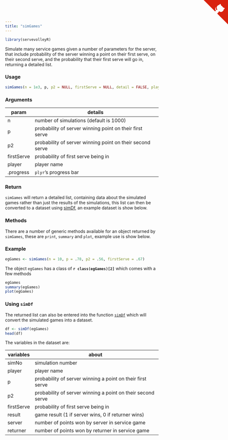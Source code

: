 ```yaml
---
title: "simGames"
---
```

```r
library(servevolleyR)
```

Simulate many service games given a number of parameters for the server, that include probability of the server winning a point on their first serve, on their second serve, and the probability that their first serve will go in, returning a detailed list.

### Usage

```r
simGames(n = 1e3, p, p2 = NULL, firstServe = NULL, detail = FALSE, player = "A")
```

### Arguments

param | details
------|--------
n | number of simulations (default is 1000)
p | probability of server winning point on their first serve
p2 | probability of server winning point on their second serve
firstServe | probability of first serve being in
player | player name
.progress | `plyr`'s  progress bar

### Return

`simGames` will return a detailed list, containing data about the simulated games rather than just the results of the simulations, this list can then be converted to a dataset using [simDf](simDf.html), an example dataset is show below.

### Methods

There are a number of generic methods available for an object returned by `simGames`, these are `print`, `summary` and `plot`, example use is show below.

### Example

```r
egGames <- simGames(n = 10, p = .78, p2 = .56, firstServe = .67)
```
The object `egGames` has a class of **`r class(egGames)[2]`** which comes with a few methods

```r
egGames
summary(egGames)
plot(egGames)
```

### Using `simDf`

The returned list can also be entered into the function [`simDf`](simDf.html) which will convert the simulated games into a dataset.

```r
df <- simDf(egGames)
head(df)
```

The variables in the dataset are:

variables | about
----------|------
simNo | simulation number
player | player name
p | probability of server winning a point on their first serve
p2 | probability of server winning a point on their second serve
firstServe | probability of first serve being in
result | game result (1 if server wins, 0 if returner wins)
server | number of points won by server in service game
returner | number of points won by returner in service game


<a href="https://github.com/durtal/servevolleyR" class="github-corner"><svg width="80" height="80" viewBox="0 0 250 250" style="fill:#d9230f; color:#fcfcfc; position: absolute; top: 0; border: 0; right: 0;"><path d="M0,0 L115,115 L130,115 L142,142 L250,250 L250,0 Z"></path><path d="M128.3,109.0 C113.8,99.7 119.0,89.6 119.0,89.6 C122.0,82.7 120.5,78.6 120.5,78.6 C119.2,72.0 123.4,76.3 123.4,76.3 C127.3,80.9 125.5,87.3 125.5,87.3 C122.9,97.6 130.6,101.9 134.4,103.2" fill="currentColor" style="transform-origin: 130px 106px;" class="octo-arm"></path><path d="M115.0,115.0 C114.9,115.1 118.7,116.5 119.8,115.4 L133.7,101.6 C136.9,99.2 139.9,98.4 142.2,98.6 C133.8,88.0 127.5,74.4 143.8,58.0 C148.5,53.4 154.0,51.2 159.7,51.0 C160.3,49.4 163.2,43.6 171.4,40.1 C171.4,40.1 176.1,42.5 178.8,56.2 C183.1,58.6 187.2,61.8 190.9,65.4 C194.5,69.0 197.7,73.2 200.1,77.6 C213.8,80.2 216.3,84.9 216.3,84.9 C212.7,93.1 206.9,96.0 205.4,96.6 C205.1,102.4 203.0,107.8 198.3,112.5 C181.9,128.9 168.3,122.5 157.7,114.1 C157.9,116.9 156.7,120.9 152.7,124.9 L141.0,136.5 C139.8,137.7 141.6,141.9 141.8,141.8 Z" fill="currentColor" class="octo-body"></path></svg></a><style>.github-corner:hover .octo-arm{animation:octocat-wave 560ms ease-in-out}@keyframes octocat-wave{0%,100%{transform:rotate(0)}20%,60%{transform:rotate(-25deg)}40%,80%{transform:rotate(10deg)}}@media (max-width:500px){.github-corner:hover .octo-arm{animation:none}.github-corner .octo-arm{animation:octocat-wave 560ms ease-in-out}}</style>

